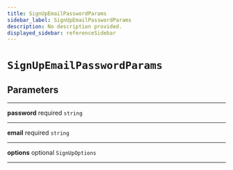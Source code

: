 ```yaml
---
title: SignUpEmailPasswordParams
sidebar_label: SignUpEmailPasswordParams
description: No description provided.
displayed_sidebar: referenceSidebar
---
```


# `SignUpEmailPasswordParams`

## Parameters

---

**<span className="parameter-name">password</span>** <span className="optional-status">required</span> `string`

---

**<span className="parameter-name">email</span>** <span className="optional-status">required</span> `string`

---

**<span className="parameter-name">options</span>** <span className="optional-status">optional</span> `SignUpOptions`

---
